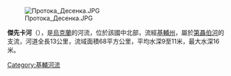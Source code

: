 [[Image:Протока_Десенка.JPG|right]]

'''傑先卡河'''（{{lang-uk|Десенка}}），是[[烏克蘭|烏克蘭]]的河流，位於該國中北部，流經[[基輔州|基輔州]]，屬於[[第聶伯河|第聶伯河]]的支流，河道全長13公里，流域面積68平方公里，平均水深9至11米，最大水深16米。

{{DEFAULTSORT:Десенка (Чорторий)}}
[[Category:基輔河流|Category:基輔河流]]


{{Ukraine-river-stub}}